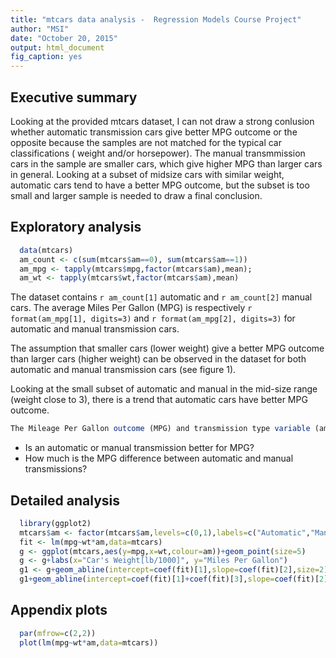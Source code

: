 ```yaml
---
title: "mtcars data analysis -  Regression Models Course Project"
author: "MSI"
date: "October 20, 2015"
output: html_document
fig_caption: yes
---
```



## Executive summary

Looking at the provided mtcars dataset, I can not draw a strong conlusion whether automatic transmission cars give better MPG outcome or the opposite because the samples are not matched for the typical car classifications ( weight and/or horsepower). The manual transmmission cars in the sample are smaller cars, which give higher MPG than larger cars in general.
Looking at a subset of midsize cars with similar weight, automatic cars tend to have a better MPG outcome, but the subset is too small and larger sample is needed to draw a final conclusion. 

## Exploratory analysis

```r
  data(mtcars)
  am_count <- c(sum(mtcars$am==0), sum(mtcars$am==1))
  am_mpg <- tapply(mtcars$mpg,factor(mtcars$am),mean); 
  am_wt <- tapply(mtcars$wt,factor(mtcars$am),mean)
```

The dataset contains `r am_count[1]` automatic and `r am_count[2]` manual cars. The average Miles Per Gallon (MPG) is  respectively `r format(am_mpg[1], digits=3)` and  `r format(am_mpg[2], digits=3)` for automatic  and manual transmission cars.

The assumption that smaller cars (lower weight) give a better MPG outcome than larger cars (higher weight) can be observed in the dataset for both automatic and  manual transmission cars (see figure 1). 

Looking at the small subset of automatic and  manual in the mid-size range (weight close to  3), there is a trend that automatic cars have better MPG outcome.


```r
The Mileage Per Gallon outcome (MPG) and transmission type variable (am) are of interest to answer the project questions:
```
- Is an automatic or manual transmission better for MPG?
- How much is the MPG difference between automatic and manual transmissions?

## Detailed analysis
```r
  library(ggplot2)
  mtcars$am <- factor(mtcars$am,levels=c(0,1),labels=c("Automatic","Manual")) 
  fit <- lm(mpg~wt*am,data=mtcars)
  g <- ggplot(mtcars,aes(y=mpg,x=wt,colour=am))+geom_point(size=5)
  g <- g+labs(x="Car's Weight[lb/1000]", y="Miles Per Gallon")
  g1 <- g+geom_abline(intercept=coef(fit)[1],slope=coef(fit)[2],size=2)
  g1+geom_abline(intercept=coef(fit)[1]+coef(fit)[3],slope=coef(fit)[2]+coef(fit)[4],size=1)
```

\newpage

## Appendix plots
```r
  par(mfrow=c(2,2))
  plot(lm(mpg~wt*am,data=mtcars))
```

